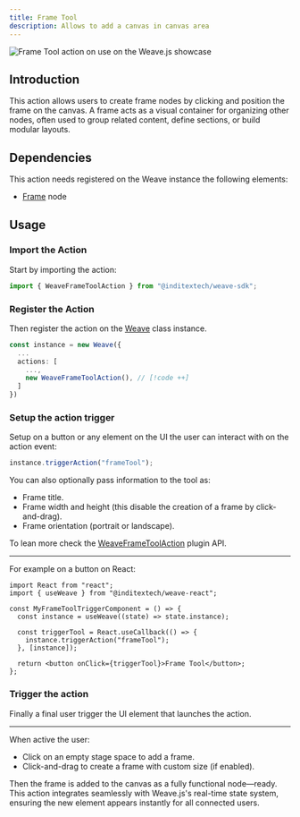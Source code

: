 ```yaml
---
title: Frame Tool
description: Allows to add a canvas in canvas area
---
```


![Frame Tool action on use on the Weave.js showcase](/images/actions/frame-tool.gif)

## Introduction

This action allows users to create frame nodes by clicking and position the frame on
the canvas. A frame acts as a visual container for organizing other nodes, often used
to group related content, define sections, or build modular layouts.

## Dependencies

This action needs registered on the Weave instance the following elements:

- [Frame](/docs/main/build/nodes/frame) node

## Usage

<div className="fd-steps">

<div className="[&_h3]:fd-step">

### Import the Action

Start by importing the action:

```ts
import { WeaveFrameToolAction } from "@inditextech/weave-sdk";
```

</div>

<div className='[&_h3]:fd-step'>

### Register the Action

Then register the action on the [Weave](/docs/sdk/api-reference/weave) class instance.

```ts
const instance = new Weave({
  ...
  actions: [
    ...,
    new WeaveFrameToolAction(), // [!code ++]
  ]
})
```

</div>

<div className='[&_h3]:fd-step'>

### Setup the action trigger

Setup on a button or any element on the UI the user can interact with on the action event:

```ts
instance.triggerAction("frameTool");
```

You can also optionally pass information to the tool as:

- Frame title.
- Frame width and height (this disable the creation of a frame by click-and-drag).
- Frame orientation (portrait or landscape).

To lean more check the [WeaveFrameToolAction](/docs/sdk/api-reference/actions/frame-tool)
plugin API.

---

For example on a button on React:

```tsx
import React from "react";
import { useWeave } from "@inditextech/weave-react";

const MyFrameToolTriggerComponent = () => {
  const instance = useWeave((state) => state.instance);

  const triggerTool = React.useCallback(() => {
    instance.triggerAction("frameTool");
  }, [instance]);

  return <button onClick={triggerTool}>Frame Tool</button>;
};
```

### Trigger the action

Finally a final user trigger the UI element that launches the action.

---

When active the user:

- Click on an empty stage space to add a frame.
- Click-and-drag to create a frame with custom size (if enabled).

Then the frame is added to the canvas as a fully functional node—ready.
This action integrates seamlessly with Weave.js's real-time state system,
ensuring the new element appears instantly for all connected users.

</div>

</div>
